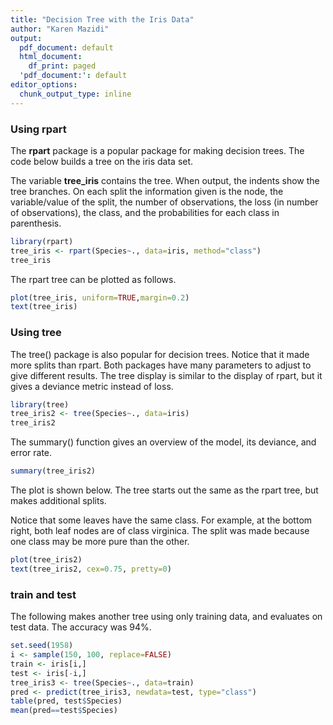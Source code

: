 ```yaml
---
title: "Decision Tree with the Iris Data"
author: "Karen Mazidi"
output:
  pdf_document: default
  html_document:
    df_print: paged
  'pdf_document:': default
editor_options:
  chunk_output_type: inline
---
```


### Using rpart

The **rpart** package is a popular package for making decision trees. The code below builds a tree on the iris data set.

The variable **tree_iris** contains the tree. When output, the indents show the tree branches. On each split the information given is the node, the variable/value of the split, the number of observations, the loss (in number of observations), the class, and the probabilities for each class in parenthesis.

```r
library(rpart)
tree_iris <- rpart(Species~., data=iris, method="class")
tree_iris
```

The rpart tree can be plotted as follows.

```r
plot(tree_iris, uniform=TRUE,margin=0.2)
text(tree_iris)
```


### Using tree

The tree() package is also popular for decision trees. Notice that it made more splits than rpart. Both packages have many parameters to adjust to give different results. The tree display is similar to the display of rpart, but it gives a deviance metric instead of loss.

```r
library(tree)
tree_iris2 <- tree(Species~., data=iris)
tree_iris2

```
The summary() function gives an overview of the model, its deviance, and error rate. 

```r
summary(tree_iris2)

```

The plot is shown below. The tree starts out the same as the rpart tree, but makes additional splits. 

Notice that some leaves have the same class. For example, at the bottom right, both leaf nodes are of class virginica. The split was made because one class may be more pure than the other. 

```r
plot(tree_iris2)
text(tree_iris2, cex=0.75, pretty=0)
```


### train and test

The following makes another tree using only training data, and evaluates on test data. The accuracy was 94%. 

```r

set.seed(1958)
i <- sample(150, 100, replace=FALSE)
train <- iris[i,]
test <- iris[-i,]
tree_iris3 <- tree(Species~., data=train)
pred <- predict(tree_iris3, newdata=test, type="class")
table(pred, test$Species)
mean(pred==test$Species)
```


